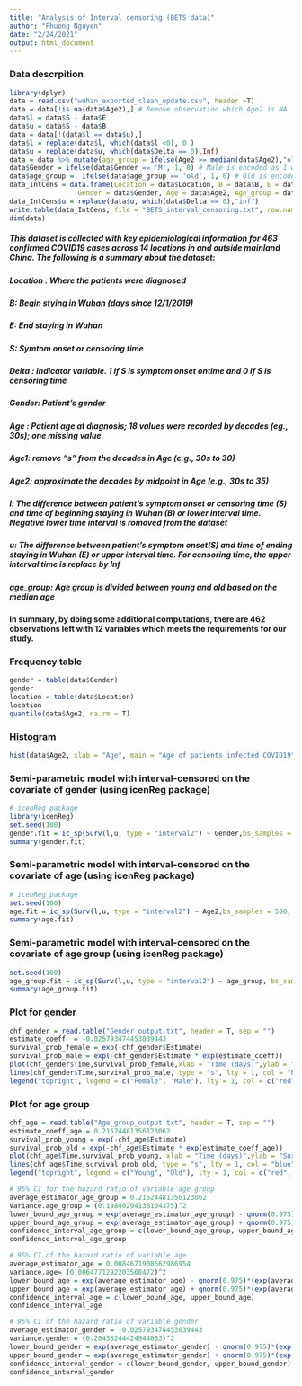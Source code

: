 ```yaml
---
title: "Analysis of Interval censoring (BETS data)"
author: "Phuong Nguyen"
date: "2/24/2021"
output: html_document
---
```

### Data descrpition 

```r
library(dplyr)
data = read.csv("wuhan_exported_clean_update.csv", header =T)
data = data[!is.na(data$Age2),] # Remove observation which Age2 is NA
data$l = data$S - data$E
data$u = data$S - data$B
data = data[!(data$l == data$u),]
data$l = replace(data$l, which(data$l <0), 0 )
data$u = replace(data$u, which(data$Delta == 0),Inf)
data = data %>% mutate(age_group = ifelse(Age2 >= median(data$Age2),"old", "young"))
data$Gender = ifelse(data$Gender == 'M', 1, 0) # Male is encoded as 1 while Female is 0 
data$age_group =  ifelse(data$age_group == 'old', 1, 0) # Old is encoded as 1 while young is 0 
data_IntCens = data.frame(Location = data$Location, B = data$B, E = data$E, S = data$S, Delta = data$Delta, 
                 Gender = data$Gender, Age = data$Age2, Age_group = data$age_group, l = data$l, u = data$u )
data_IntCens$u = replace(data$u, which(data$Delta == 0),"inf")
write.table(data_IntCens, file = "BETS_interval_censoring.txt", row.names = F, quote = F)
dim(data)
```

##### This dataset is collected with key epidemiological information for 463 confirmed COVID19 cases across 14 locations in and outside mainland China. The following is a summary about the dataset:
##### Location : Where the patients were diagnosed
##### B: Begin stying in Wuhan (days since 12/1/2019)
##### E: End staying in Wuhan 
##### S: Symtom onset or censoring time
##### Delta : Indicator variable. 1 if S is symptom onset ontime and 0 if S is censoring time 
##### Gender: Patient's gender 
##### Age : Patient age at diagnosis; 18 values were recorded by decades (eg., 30s); one missing value 
##### Age1: remove "s" from the decades in Age (e.g., 30s to 30)
##### Age2: approximate the decades by midpoint in Age (e.g., 30s to 35)
##### l: The difference between patient's symptom onset or censoring time (S) and time of beginning staying in Wuhan (B) or lower interval time. Negative lower time interval is romoved from the dataset
##### u: The difference between patient's symptom onset(S) and time of ending staying in Wuhan (E) or upper interval time. For censoring time, the upper interval time is replace by Inf 
##### age_group: Age group is divided between young and old based on the median age 

#### In summary, by doing some additional computations, there are 462 observations left with 12 variables which meets the requirements for our study.


### Frequency table 
```r
gender = table(data$Gender)
gender 
location = table(data$Location)
location
quantile(data$Age2, na.rm = T)
```

### Histogram 
```r
hist(data$Age2, xlab = "Age", main = "Age of patients infected COVID19", ylim = c(0,120))
```


### Semi-parametric model with interval-censored on the covariate of gender (using icenReg package)

```r
# icenReg package
library(icenReg)
set.seed(100)
gender.fit = ic_sp(Surv(l,u, type = "interval2") ~ Gender,bs_samples = 800, data = data, model = "ph")
summary(gender.fit)
```

### Semi-parametric model with interval-censored on the covariate of age (using icenReg package)
```r
# icenReg package
set.seed(100)
age.fit = ic_sp(Surv(l,u, type = "interval2") ~ Age2,bs_samples = 500, data = data, model = "ph")
summary(age.fit)
```

### Semi-parametric model with interval-censored on the covariate of age group  (using icenReg package)
```r
set.seed(100)
age_group.fit = ic_sp(Surv(l,u, type = "interval2") ~ age_group, bs_samples = 800, data = data)
summary(age_group.fit)
```


### Plot for gender 

```r
chf_gender = read.table("Gender_output.txt", header = T, sep = "")
estimate_coeff  = -0.025793474453039443
survival_prob_female = exp(-chf_gender$Estimate)
survival_prob_male = exp(-chf_gender$Estimate * exp(estimate_coeff))
plot(chf_gender$Time,survival_prob_female,xlab = "Time (days)",ylab = "Survival probability",type = "s" , main = "Estimated survival function for incubation period based on gender ", col = "red")
lines(chf_gender$Time,survival_prob_male, type = "s", lty = 1, col = "blue")
legend("topright", legend = c("Female", "Male"), lty = 1, col = c("red", "blue"))
```

### Plot for age group 

```r
chf_age = read.table("Age_group_output.txt", header = T, sep = "")
estimate_coeff_age = 0.21524481356123062
survival_prob_young = exp(-chf_age$Estimate)
survival_prob_old = exp(-chf_age$Estimate * exp(estimate_coeff_age))
plot(chf_age$Time,survival_prob_young, xlab = "Time (days)",ylab = "Survival probability",type = "s" , main = "Estimated survival function for incubation period based on age (old >46) ", col = "red")
lines(chf_age$Time,survival_prob_old, type = "s", lty = 1, col = "blue")
legend("topright", legend = c("Young", "Old"), lty = 1, col = c("red", "blue"))
```


```r
# 95% CI for the hazard ratio of variable age group
average_estimator_age_group = 0.21524481356123062
variance.age_group = (0.19840294138104375)^2
lower_bound_age_group = exp(average_estimator_age_group) - qnorm(0.975)*(exp(average_estimator_age_group) * sqrt(variance.age_group))
upper_bound_age_group = exp(average_estimator_age_group) + qnorm(0.975)*(exp(average_estimator_age_group) * sqrt(variance.age_group))
confidence_interval_age_group = c(lower_bound_age_group, upper_bound_age_group)
confidence_interval_age_group
```

```r
# 95% CI of the hazard ratio of variable age 
average_estimator_age = 0.0084671908662986954
variance.age= (0.0064771292203568472)^2
lower_bound_age = exp(average_estimator_age) - qnorm(0.975)*(exp(average_estimator_age) * sqrt(variance.age))
upper_bound_age = exp(average_estimator_age) + qnorm(0.975)*(exp(average_estimator_age) * sqrt(variance.age))
confidence_interval_age = c(lower_bound_age, upper_bound_age)
confidence_interval_age
```

```r
# 95% CI of the hazard ratio of variable gender 
average_estimator_gender = -0.025793474453039443
variance.gender = (0.20438244424944083)^2
lower_bound_gender = exp(average_estimator_gender) - qnorm(0.975)*(exp(average_estimator_gender) * sqrt(variance.gender))
upper_bound_gender = exp(average_estimator_gender) + qnorm(0.975)*(exp(average_estimator_gender) * sqrt(variance.gender))
confidence_interval_gender = c(lower_bound_gender, upper_bound_gender)
confidence_interval_gender
```

